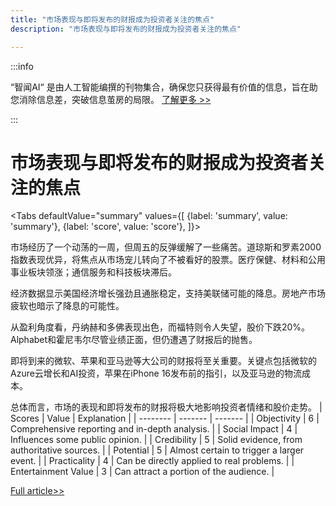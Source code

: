 ```yaml
---
title: "市场表现与即将发布的财报成为投资者关注的焦点"
description: "市场表现与即将发布的财报成为投资者关注的焦点"

---
```



:::info

“智闻AI“ 是由人工智能编撰的刊物集合，确保您只获得最有价值的信息，旨在助您消除信息差，突破信息茧房的局限。  [了解更多 >>](/)

:::

# 市场表现与即将发布的财报成为投资者关注的焦点


<Tabs
	defaultValue="summary"
	values={[
	{label: 'summary', value: 'summary'},
	{label: 'score', value: 'score'},
]}>
<TabItem value="summary">


市场经历了一个动荡的一周，但周五的反弹缓解了一些痛苦。道琼斯和罗素2000指数表现优异，将焦点从市场宠儿转向了不被看好的股票。医疗保健、材料和公用事业板块领涨；通信服务和科技板块滞后。

经济数据显示美国经济增长强劲且通胀稳定，支持美联储可能的降息。房地产市场疲软也暗示了降息的可能性。

从盈利角度看，丹纳赫和多佛表现出色，而福特则令人失望，股价下跌20%。Alphabet和霍尼韦尔尽管业绩正面，但仍遭遇了财报后的抛售。

即将到来的微软、苹果和亚马逊等大公司的财报将至关重要。关键点包括微软的Azure云增长和AI投资，苹果在iPhone 16发布前的指引，以及亚马逊的物流成本。

总体而言，市场的表现和即将发布的财报将极大地影响投资者情绪和股价走势。
</TabItem>
<TabItem value="score">
	| Scores     | Value   | Explanation |
	| -------- | ------- | ------- |
	| Objectivity  | 6    | Comprehensive reporting and in-depth analysis.    |
	| Social Impact | 4     | Influences some public opinion.    |
	| Credibility    | 5    | Solid evidence, from authoritative sources.    |
	| Potential    | 5    | Almost certain to trigger a larger event.    |
	| Practicality    | 4    | Can be directly applied to real problems.    |
	| Entertainment Value    | 3    | Can attract a portion of the audience.    |
</TabItem>
</Tabs>

[Full article>>](https://www.cnbc.com/2024/07/27/14-earnings-inflation-and-the-fed-are-what-were-watching-in-the-market.html)
